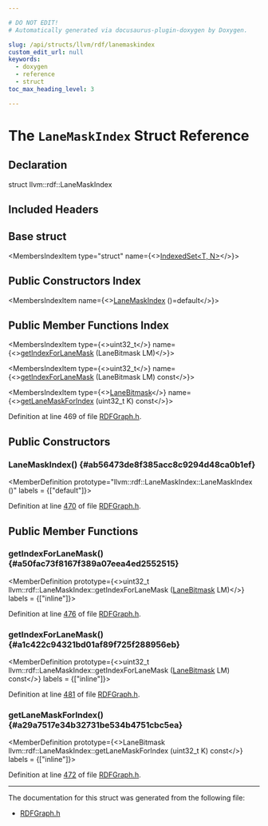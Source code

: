 ```yaml
---

# DO NOT EDIT!
# Automatically generated via docusaurus-plugin-doxygen by Doxygen.

slug: /api/structs/llvm/rdf/lanemaskindex
custom_edit_url: null
keywords:
  - doxygen
  - reference
  - struct
toc_max_heading_level: 3

---
```





# The `LaneMaskIndex` Struct Reference

<DoxygenPage pluginConfig={pluginConfig}>



## Declaration

<CodeBlock>struct llvm::rdf::LaneMaskIndex</CodeBlock>

## Included Headers

<IncludesList>
<IncludesListItem
  filePath="llvm/CodeGen/RDFGraph.h"
  permalink="/docs/api/files/include/include/llvm/include/llvm/codegen/rdfgraph-h"
  isLocal="true" />
</IncludesList>

## Base struct

<MembersIndex>

<MembersIndexItem
  type="struct"
  name={<><a href="/docs/api/structs/llvm/rdf/indexedset">IndexedSet&lt;T, N&gt;</a></>}>
</MembersIndexItem>

</MembersIndex>

## Public Constructors Index

<MembersIndex>

<MembersIndexItem
  name={<><a href="#ab56473de8f385acc8c9294d48ca0b1ef">LaneMaskIndex</a> ()=default</>}>
</MembersIndexItem>

</MembersIndex>

## Public Member Functions Index

<MembersIndex>

<MembersIndexItem
  type={<>uint32&#95;t</>}
  name={<><a href="#a50fac73f8167f389a07eea4ed2552515">getIndexForLaneMask</a> (LaneBitmask LM)</>}>
</MembersIndexItem>

<MembersIndexItem
  type={<>uint32&#95;t</>}
  name={<><a href="#a1c422c94321bd01af89f725f288956eb">getIndexForLaneMask</a> (LaneBitmask LM) const</>}>
</MembersIndexItem>

<MembersIndexItem
  type={<><a href="/docs/api/structs/llvm/lanebitmask">LaneBitmask</a></>}
  name={<><a href="#a29a7517e34b32731be534b4751cbc5ea">getLaneMaskForIndex</a> (uint32&#95;t K) const</>}>
</MembersIndexItem>

</MembersIndex>


Definition at line 469 of file <a href="/docs/api/files/include/include/llvm/include/llvm/codegen/rdfgraph-h">RDFGraph.h</a>.

<SectionDefinition>

## Public Constructors

### LaneMaskIndex() {#ab56473de8f385acc8c9294d48ca0b1ef}

<MemberDefinition
  prototype="llvm::rdf::LaneMaskIndex::LaneMaskIndex ()"
  labels = {["default"]}>

Definition at line <a href="/docs/api/files/include/include/llvm/include/llvm/codegen/rdfgraph-h/#l00470">470</a> of file <a href="/docs/api/files/include/include/llvm/include/llvm/codegen/rdfgraph-h">RDFGraph.h</a>.
</MemberDefinition>

</SectionDefinition>

<SectionDefinition>

## Public Member Functions

### getIndexForLaneMask() {#a50fac73f8167f389a07eea4ed2552515}

<MemberDefinition
  prototype={<>uint32&#95;t llvm::rdf::LaneMaskIndex::getIndexForLaneMask (<a href="/docs/api/structs/llvm/lanebitmask">LaneBitmask</a> LM)</>}
  labels = {["inline"]}>

Definition at line <a href="/docs/api/files/include/include/llvm/include/llvm/codegen/rdfgraph-h/#l00476">476</a> of file <a href="/docs/api/files/include/include/llvm/include/llvm/codegen/rdfgraph-h">RDFGraph.h</a>.
</MemberDefinition>

### getIndexForLaneMask() {#a1c422c94321bd01af89f725f288956eb}

<MemberDefinition
  prototype={<>uint32&#95;t llvm::rdf::LaneMaskIndex::getIndexForLaneMask (<a href="/docs/api/structs/llvm/lanebitmask">LaneBitmask</a> LM) const</>}
  labels = {["inline"]}>

Definition at line <a href="/docs/api/files/include/include/llvm/include/llvm/codegen/rdfgraph-h/#l00481">481</a> of file <a href="/docs/api/files/include/include/llvm/include/llvm/codegen/rdfgraph-h">RDFGraph.h</a>.
</MemberDefinition>

### getLaneMaskForIndex() {#a29a7517e34b32731be534b4751cbc5ea}

<MemberDefinition
  prototype={<>LaneBitmask llvm::rdf::LaneMaskIndex::getLaneMaskForIndex (uint32&#95;t K) const</>}
  labels = {["inline"]}>

Definition at line <a href="/docs/api/files/include/include/llvm/include/llvm/codegen/rdfgraph-h/#l00472">472</a> of file <a href="/docs/api/files/include/include/llvm/include/llvm/codegen/rdfgraph-h">RDFGraph.h</a>.
</MemberDefinition>

</SectionDefinition>

<hr/>

The documentation for this struct was generated from the following file:

<ul>
<li><a href="/docs/api/files/include/include/llvm/include/llvm/codegen/rdfgraph-h">RDFGraph.h</a></li>
</ul>

</DoxygenPage>
